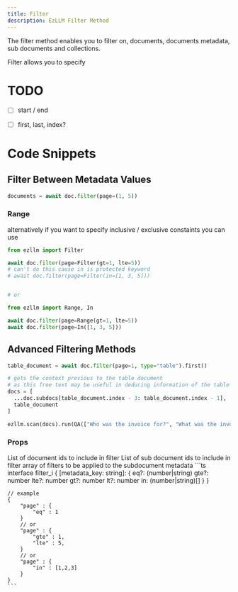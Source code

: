 ```yaml
---
title: Filter
description: EzLLM Filter Method 
---
```


The filter method enables you to filter on, documents, documents metadata, sub documents and collections.

Filter allows you to specify 

# TODO
- [ ] start / end
- [ ] first, last, index?



# Code Snippets
## Filter Between Metadata Values
```py
documents = await doc.filter(page=(1, 5))
```

### Range
alternatively if you want to specify inclusive / exclusive constaints you can use
```py
from ezllm import Filter

await doc.filter(page=Filter(gt=1, lte=5))
# can't do this cause in is protected keyword
# await doc.filter(page=Filter(in=[1, 3, 5]))


# or

from ezllm import Range, In

await doc.filter(page=Range(gt=1, lte=5))
await doc.filter(page=In([1, 3, 5]))

```

## 

## Advanced Filtering Methods
```py
table_document = await doc.filter(page=1, type="table").first()

# gets the context previous to the table document
# as this free text may be useful in deducing information of the table
docs = [
  ...doc.subdocs[table_document.index - 3: table_document.index - 1],
  table_document
]

ezllm.scan(docs).run(QA(["Who was the invoice for?", "What was the invoices payment terms?"]))
```


### Props
<ParamField path="documents" type="string[]">
    List of document ids to include in filter
</ParamField>

<ParamField path="sub_documents" type="string[]">
    List of sub document ids to include in filter
</ParamField>

<ParamField path="metadata" type="filter_i">
    array of filters to be applied to the subdocument metadata
    ```ts
    interface filter_i {
        [metadata_key: string]: {
            eq?: (number|string)
            gte?: number
            lte?: number
            gt?: number
            lt?: number
            in: (number|string)[]
        }
    }

    // example
    {
        "page" : {
            "eq" : 1
        }
        // or
        "page" : {
            "gte" : 1,
            "lte" : 5,
        }
        // or
        "page" : {
            "in" : [1,2,3]
        }
    }
    ```
</ParamField>

